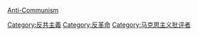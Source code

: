 {{Commonscat|People associated with anti-communism}}

[[Category:反共主義|Category:反共主義]]
[[分類:依政治取向劃分的人物|Anti-Communism]]
[[Category:反革命|Category:反革命]]
[[Category:马克思主义批评者|Category:马克思主义批评者]]